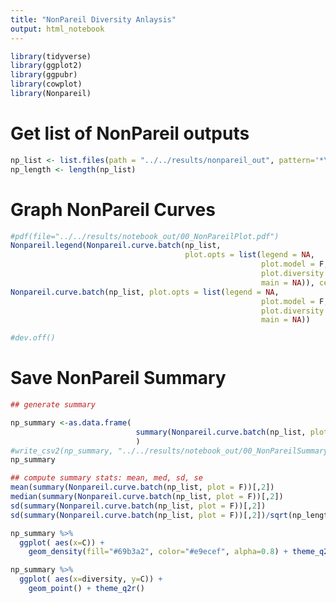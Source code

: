 ```yaml
---
title: "NonPareil Diversity Anlaysis"
output: html_notebook
---
```



```r
library(tidyverse)
library(ggplot2)
library(ggpubr)
library(cowplot)
library(Nonpareil)
```


# Get list of NonPareil outputs
```r
np_list <- list.files(path = "../../results/nonpareil_out", pattern='*\\.npo', recursive=TRUE, full.names=TRUE)
np_length <- length(np_list)
```

# Graph NonPareil Curves
```r
#pdf(file="../../results/notebook_out/00_NonPareilPlot.pdf")
Nonpareil.legend(Nonpareil.curve.batch(np_list, 
                                       plot.opts = list(legend = NA, 
                                                        plot.model = F, 
                                                        plot.diversity = F,
                                                        main = NA)), cex = 0.10)
Nonpareil.curve.batch(np_list, plot.opts = list(legend = NA, 
                                                        plot.model = F, 
                                                        plot.diversity = F,
                                                        main = NA))

#dev.off()
```

# Save NonPareil Summary
```r
## generate summary

np_summary <-as.data.frame(
                            summary(Nonpareil.curve.batch(np_list, plot = F))
                            )
#write_csv2(np_summary, "../../results/notebook_out/00_NonPareilSummary.csv")
np_summary
```

```r
## compute summary stats: mean, med, sd, se
mean(summary(Nonpareil.curve.batch(np_list, plot = F))[,2])
median(summary(Nonpareil.curve.batch(np_list, plot = F))[,2])
sd(summary(Nonpareil.curve.batch(np_list, plot = F))[,2])
sd(summary(Nonpareil.curve.batch(np_list, plot = F))[,2])/sqrt(np_length)

```
```r
np_summary %>%
  ggplot( aes(x=C)) +
    geom_density(fill="#69b3a2", color="#e9ecef", alpha=0.8) + theme_q2r()

np_summary %>%
  ggplot( aes(x=diversity, y=C)) +
    geom_point() + theme_q2r()
```

